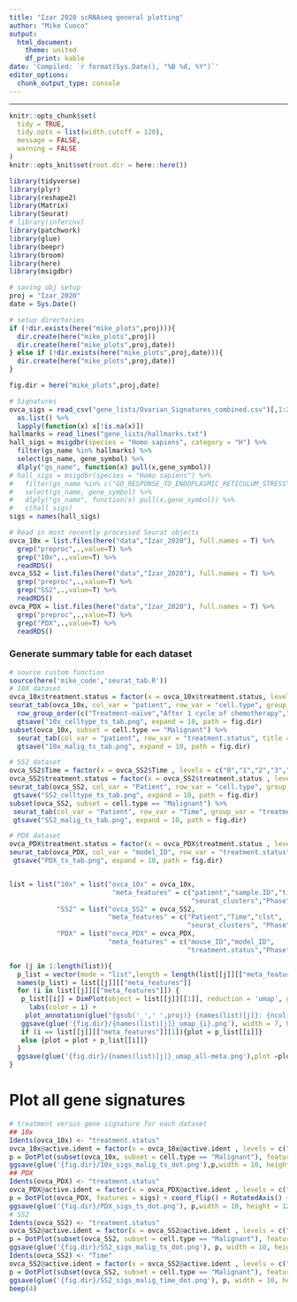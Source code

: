 ```yaml
---
title: "Izar 2020 scRNAseq general plotting"
author: "Mike Cuoco"
output:
  html_document:
    theme: united
    df_print: kable
date: 'Compiled: `r format(Sys.Date(), "%B %d, %Y")`'
editor_options: 
  chunk_output_type: console
---
```

***

```r
knitr::opts_chunk$set(
  tidy = TRUE,
  tidy.opts = list(width.cutoff = 120),
  message = FALSE,
  warning = FALSE
)
knitr::opts_knit$set(root.dir = here::here())
```

```r
library(tidyverse)
library(plyr)
library(reshape2)
library(Matrix)
library(Seurat)
# library(infercnv)
library(patchwork)
library(glue)
library(beepr)
library(broom)
library(here)
library(msigdbr)

# saving obj setup
proj = "Izar_2020"
date = Sys.Date()

# setup directories
if (!dir.exists(here("mike_plots",proj))){
  dir.create(here("mike_plots",proj))
  dir.create(here("mike_plots",proj,date))
} else if (!dir.exists(here("mike_plots",proj,date))){
  dir.create(here("mike_plots",proj,date))
}

fig.dir = here("mike_plots",proj,date)

# Signatures
ovca_sigs = read_csv("gene_lists/Ovarian_Signatures_combined.csv")[,1:26] %>% 
  as.list() %>%
  lapply(function(x) x[!is.na(x)])
hallmarks = read_lines("gene_lists/hallmarks.txt")
hall_sigs = msigdbr(species = "Homo sapiens", category = "H") %>% 
  filter(gs_name %in% hallmarks) %>% 
  select(gs_name, gene_symbol) %>% 
  dlply("gs_name", function(x) pull(x,gene_symbol))
# hall_sigs = msigdbr(species = "Homo sapiens") %>%
#   filter(gs_name %in% c("GO_RESPONSE_TO_ENDOPLASMIC_RETICULUM_STRESS","GO_REGULATION_OF_RESPONSE_TO_ENDOPLASMIC_RETICULUM_STRESS")) %>%
#   select(gs_name, gene_symbol) %>%
#   dlply("gs_name", function(x) pull(x,gene_symbol)) %>%
#   c(hall_sigs)
sigs = names(hall_sigs)

# Read in most recently processed Seurat objects
ovca_10x = list.files(here("data","Izar_2020"), full.names = T) %>% 
  grep("preproc",.,value=T) %>%
  grep("10x",.,value=T) %>%
  readRDS()
ovca_SS2 = list.files(here("data","Izar_2020"), full.names = T) %>% 
  grep("preproc",.,value=T) %>%
  grep("SS2",.,value=T) %>%
  readRDS()
ovca_PDX = list.files(here("data","Izar_2020"), full.names = T) %>% 
  grep("preproc",.,value=T) %>%
  grep("PDX",.,value=T) %>%
  readRDS()
```

### Generate summary table for each dataset

```r
# source custom function
source(here('mike_code','seurat_tab.R'))
# 10X dataset
ovca_10x$treatment.status = factor(x = ovca_10x$treatment.status, levels = c("Treatment-naïve","After 1 cycle of chemotherapy","On-treatment"))
seurat_tab(ovca_10x, col_var = "patient", row_var = "cell.type", group_var = "treatment.status", title = "# Cells per Patient by Treatment Status") %>%
  row_group_order(c("Treatment-naïve","After 1 cycle of chemotherapy","On-treatment")) %>%
  gtsave("10x_celltype_ts_tab.png", expand = 10, path = fig.dir)
subset(ovca_10x, subset = cell.type == "Malignant") %>%
  seurat_tab(col_var = "patient", row_var = "treatment.status", title = "# Malignant Cells per Patient by Treatment Status") %>%
  gtsave("10x_malig_ts_tab.png", expand = 10, path = fig.dir)

# SS2 dataset
ovca_SS2$Time = factor(x = ovca_SS2$Time , levels = c("0","1","2","3","4","5"))
ovca_SS2$treatment.status = factor(x = ovca_SS2$treatment.status , levels = c("Treatment-naïve","On-treatment"))
seurat_tab(ovca_SS2, col_var = "Patient", row_var = "cell.type", group_var = "treatment.status", title = "# Cells per Patient by Treatment Status") %>%
 gtsave("SS2_celltype_ts_tab.png", expand = 10, path = fig.dir)
subset(ovca_SS2, subset = cell.type == "Malignant") %>%
 seurat_tab(col_var = "Patient", row_var = "Time", group_var = "treatment.status", title = "# Malignant Cells per Patient by Treatment Status") %>%
 gtsave("SS2_malig_ts_tab.png", expand = 10, path = fig.dir)

# PDX dataset
ovca_PDX$treatment.status = factor(x = ovca_PDX$treatment.status , levels = c("vehicle","MRD","relapse"))
seurat_tab(ovca_PDX, col_var = "model_ID", row_var = "treatment.status", title = "#  Cells per Model by Treatment Status") %>%
 gtsave("PDX_ts_tab.png", expand = 10, path = fig.dir)
```

```r

```

```r
list = list("10x" = list("ovca_10x" = ovca_10x,
                          "meta_features" = c("patient","sample.ID","time","clst",
                                              "seurat_clusters","Phase","cell.type","treatment.status")),
            "SS2" = list("ovca_SS2" = ovca_SS2,
                         "meta_features" = c("Patient","Time","clst",
                                             "seurat_clusters", "Phase","cell.type", "treatment.status")),
            "PDX" = list("ovca_PDX" = ovca_PDX,
                         "meta_features" = c("mouse_ID","model_ID",
                                             "treatment.status","Phase")))

for (j in 1:length(list)){
  p_list = vector(mode = "list",length = length(list[[j]][["meta_features"]]))
  names(p_list) = list[[j]][["meta_features"]]
  for (i in list[[j]][["meta_features"]]) {
   p_list[[i]] = DimPlot(object = list[[j]][[1]], reduction = 'umap', group.by = i) + 
     labs(color = i) +
    plot_annotation(glue("{gsub('_',' ',proj)} {names(list)[j]}: {ncol(list[[j]][[1]]@assays$RNA@scale.data)} cells {nrow(list[[j]][[1]]@assays$RNA@scale.data)} genes"), caption = date())
   ggsave(glue('{fig.dir}/{names(list)[j]}_umap_{i}.png'), width = 7, height = 7, plot = p_list[[i]])
   if (i == list[[j]][["meta_features"]][1]){plot = p_list[[i]]}
   else {plot = plot + p_list[[i]]}
  }
  ggsave(glue('{fig.dir}/{names(list)[j]}_umap_all-meta.png'),plot =plot, width = 15, height = 10)
}
```

# Plot all gene signatures 

```r
# treatment versus gene signature for each dataset
## 10x
Idents(ovca_10x) <- "treatment.status"
ovca_10x@active.ident = factor(x = ovca_10x@active.ident , levels = c("Treatment-naïve","After 1 cycle of chemotherapy","On-treatment"))
p = DotPlot(subset(ovca_10x, subset = cell.type == "Malignant"), features = sigs) + coord_flip() + RotatedAxis()  + labs(title = "10X data", x = "Gene Signature", y = "Treatment Status") + theme(axis.text.y = element_text(size = 10))
ggsave(glue('{fig.dir}/10x_sigs_malig_ts_dot.png'),p,width = 10, height = 12) 
## PDX
Idents(ovca_PDX) <- "treatment.status"
ovca_PDX@active.ident = factor(x = ovca_PDX@active.ident , levels = c("vehicle","MRD","relapse"))
p = DotPlot(ovca_PDX, features = sigs) + coord_flip() + RotatedAxis() + labs(title = "PDX data", x = "Gene Signature", y = "Treatment Status")  + theme(axis.text.y = element_text(size = 10))
ggsave(glue('{fig.dir}/PDX_sigs_ts_dot.png'), p,width = 10, height = 12)
# SS2
Idents(ovca_SS2) <- "treatment.status"
ovca_SS2@active.ident = factor(x = ovca_SS2@active.ident , levels = c("Treatment-naïve","On-treatment"))
p = DotPlot(subset(ovca_SS2, subset = cell.type == "Malignant"), features = sigs) + coord_flip() + RotatedAxis() + labs(title = "SS2 data", x = "Gene Signature",  y = "Treatment Status") + theme(axis.text.y = element_text(size = 10))
ggsave(glue('{fig.dir}/SS2_sigs_malig_ts_dot.png'), p, width = 10, height = 12)
Idents(ovca_SS2) <- "Time"
ovca_SS2@active.ident = factor(x = ovca_SS2@active.ident , levels = c("0","1","2","3","4","5"))
p = DotPlot(subset(ovca_SS2, subset = cell.type == "Malignant"), features = sigs) + coord_flip() + RotatedAxis() + labs(title = "SS2 data", x = "Gene Signature", y = "Time of Collection") + theme(axis.text.y = element_text(size = 10))
ggsave(glue('{fig.dir}/SS2_sigs_malig_time_dot.png'), p, width = 10, height = 12)
beep(4)
```

